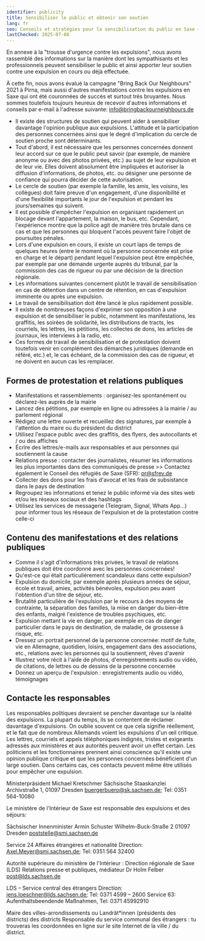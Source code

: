 ```yaml
---
identifier: publicity
title: Sensibiliser le public et obtenir son soutien
lang: fr
seo: Conseils et stratégies pour la sensibilisation du public en Saxe – comment attirer l'attention et gagner du soutien pour les personnes menacées d'expulsion
lastChecked: 2025-07-08
---
```


En annexe à la "trousse d'urgence contre les expulsions", nous avons rassemblé des informations sur la manière dont les sympathisants et les professionnels peuvent sensibiliser le public et ainsi apporter leur soutien contre une expulsion en cours ou déjà effectuée.

À cette fin, nous avons évalué la campagne "Bring Back Our Neighbours" 2021 à Pirna, mais aussi d'autres manifestations contre les expulsions en Saxe qui ont été couronnées de succès et surtout très bruyantes. Nous sommes toutefois toujours heureux de recevoir d'autres informations et conseils par e-mail à l'adresse suivante: info@bringbackourneighbours.de

- Il existe des structures de soutien qui peuvent aider à sensibiliser davantage l'opinion publique aux expulsions. L'attitude et la participation des personnes concernées ainsi que le degré d'implication du cercle de soutien proche sont déterminants.
- Tout d'abord, il est nécessaire que les personnes concernées donnent leur accord sur ce que le public peut savoir (par exemple, de manière anonyme ou avec des photos privées, etc.) au sujet de leur expulsion et de leur vie. Elles doivent absolument être impliquées et autoriser la diffusion d'informations, de photos, etc. ou désigner une personne de confiance qui pourra décider de cette autorisation.
- Le cercle de soutien (par exemple la famille, les amis, les voisins, les collègues) doit faire preuve d'un engagement, d'une disponibilité et d'une flexibilité importants le jour de l'expulsion et pendant les jours/semaines qui suivent.
- Il est possible d'empêcher l'expulsion en organisant rapidement un blocage devant l'appartement, la maison, le bus, etc. Cependant, l'expérience montre que la police agit de manière très brutale dans ce cas et que les personnes qui bloquent l'accès peuvent faire l'objet de poursuites pénales.
- Lors d'une expulsion en cours, il existe un court laps de temps de quelques heures (entre le moment où la personne concernée est prise en charge et le départ) pendant lequel l'expulsion peut être empêchée, par exemple par une demande urgente auprès du tribunal, par la commission des cas de rigueur ou par une décision de la direction régionale.
- Les informations suivantes concernent plutôt le travail de sensibilisation en cas de détention dans un centre de rétention, en cas d'expulsion imminente ou après une expulsion.
- Le travail de sensibilisation doit être lancé le plus rapidement possible.
- Il existe de nombreuses façons d'exprimer son opposition à une expulsion et de sensibiliser le public, notamment les manifestations, les graffitis, les soirées de solidarité, les distributions de tracts, les courriels, les lettres, les pétitions, les collectes de dons, les articles de journaux, les interviews à la radio, etc.
- Ces formes de travail de sensibilisation et de protestation doivent toutefois venir en complément des démarches juridiques (demande en référé, etc.) et, le cas échéant, de la commission des cas de rigueur, et ne doivent en aucun cas les remplacer.

## Formes de protestation et relations publiques

- Manifestations et rassemblements : organisez-les spontanément ou déclarez-les auprès de la mairie
- Lancez des pétitions, par exemple en ligne ou adressées à la mairie / au parlement régional
- Rédigez une lettre ouverte et recueillez des signatures, par exemple à l'attention du maire ou du président du district
- Utilisez l'espace public avec des graffitis, des flyers, des autocollants et / ou des affiches
- Écrire des lettres/e-mails aux responsables et aux personnes qui soutiennent la cause
- Relations presse : contacter des journalistes, résumer les informations les plus importantes dans des communiqués de presse >> Contactez également le Conseil des réfugiés de Saxe (SFR): pr@sfrev.de
- Collecter des dons pour les frais d'avocat et les frais de subsistance dans le pays de destination
- Regroupez les informations et tenez le public informé via des sites web et/ou les réseaux sociaux et des hashtags
- Utilisez les services de messagerie (Telegram, Signal, Whats App...) pour informer tous les réseaux de l'expulsion et de la protestation contre celle-ci

## Contenu des manifestations et des relations publiques

- Comme il s'agit d'informations très privées, le travail de relations publiques doit être coordonné avec les personnes concernées!
- Qu'est-ce qui était particulièrement scandaleux dans cette expulsion?
- Expulsion du domicile, par exemple après plusieurs années de séjour, école et travail, amies, activités bénévoles, expulsion peu avant l'obtention d'un titre de séjour, etc.
- Brutalité particulière de l'expulsion par le recours à des moyens de contrainte, la séparation des familles, la mise en danger du bien-être des enfants, malgré l'existence de troubles psychiques, etc.
- Expulsion mettant la vie en danger, par exemple en cas de danger particulier dans le pays de destination, de maladie, de grossesse à risque, etc.
- Dressez un portrait personnel de la personne concernée: motif de fuite, vie en Allemagne, quotidien, loisirs, engagement dans des associations, etc., relations avec les personnes qui la soutiennent, rêves d'avenir
- Illustrez votre récit à l'aide de photos, d'enregistrements audio ou vidéo, de citations, de lettres ou de dessins de la personne concernée
- Donnez un aperçu de l'expulsion : enregistrements audio ou vidéo, témoignages

## Contacte les responsables

Les responsables politiques devraient se pencher davantage sur la réalité des expulsions. La plupart du temps, ils se contentent de réclamer davantage d'expulsions. On oublie souvent ce que cela signifie réellement, et le fait que de nombreux Allemands voient les expulsions d'un œil critique.
Les lettres, courriels et appels téléphoniques indignés, tristes et exigeants adressés aux ministères et aux autorités peuvent avoir un effet certain. Les politiciens et les fonctionnaires prennent ainsi conscience qu'il existe une opinion publique critique et que les personnes concernées bénéficient d'un large soutien. Dans certains cas, ces contacts peuvent même être utilisés pour empêcher une expulsion.

Ministerpräsident Michael Kretschmer
Sächsische Staaskanzlei
Archivstraße 1, 01097 Dresden
buergerbuero@sk.sachsen.de; Tel: 0351 564-10080

Le ministère de l'Intérieur de Saxe est responsable des expulsions et des séjours:

Sächsischer Innenminister Armin Schuster
Wilhelm-Buck-Straße 2 01097 Dresden
poststelle@smi.sachsen.de

Service 24 Affaires étrangères et nationalité
Direction: Axel.Meyer@smi.sachsen.de; Tel: 0351 564 32400

Autorité supérieure du ministère de l'Intérieur : Direction régionale de Saxe (LDS)
Relations presse et publiques, médiateur Dr Holm Felber
post@lds.sachsen.de

LDS – Service central des étrangers
Direction: jens.loeschner@lds.sachsen.de; Tel: 0371 4599 – 2600
Service 63: Aufenthaltsbeendende Maßnahmen, Tel: 0371 45992910

Maire des villes-arrondissements ou Landrät\*innen (présidents des districts) des districts
Responsable du service communal des étrangers : tu trouveras les coordonnées en ligne sur le site Internet de la ville / du district.
